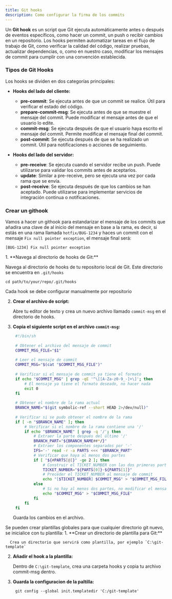 ```yaml
---
title: Git hooks
description: Como configurar la firma de los commits
---
```


Un **Git hook** es un script que Git ejecuta automáticamente antes o después de eventos específicos, como hacer un commit, un push o recibir cambios en un repositorio. Los hooks permiten automatizar tareas en el flujo de trabajo de Git, como verificar la calidad del código, realizar pruebas, actualizar dependencias, o, como en nuestro caso, modificar los mensajes de commit para cumplir con una convención establecida.

### Tipos de Git Hooks

Los hooks se dividen en dos categorías principales:

- **Hooks del lado del cliente:**
   - **pre-commit**: Se ejecuta antes de que un commit se realice. Útil para verificar el estado del código.
   - **prepare-commit-msg**: Se ejecuta antes de que se muestre el mensaje del commit. Puede modificar el mensaje antes de que el usuario lo edite.
   - **commit-msg**: Se ejecuta después de que el usuario haya escrito el mensaje del commit. Permite modificar el mensaje final del commit.
   - **post-commit**: Se ejecuta después de que se ha realizado un commit. Útil para notificaciones o acciones de seguimiento.

- **Hooks del lado del servidor:**
   - **pre-receive**: Se ejecuta cuando el servidor recibe un push. Puede utilizarse para validar los commits antes de aceptarlos.
   - **update**: Similar a pre-receive, pero se ejecuta una vez por cada rama que se envía.
   - **post-receive**: Se ejecuta después de que los cambios se han aceptado. Puede utilizarse para implementar servicios de integración continua o notificaciones.


### Crear un githook

Vamos a hacer un githook para estandarizar el mensaje de los commits que añadira una clave de al inicio del mensaje en base a la rama, es decir, si estás en una rama llamada `hotfix/BUG-1234` y haces un commit con el mensaje `Fix null pointer exception`, el mensaje final será:

  ```
  [BUG-1234] Fix null pointer exception
  ```

<Steps>
1. **Navega al directorio de hooks de Git:**

   Navega al directorio de hooks de tu repositorio local de Git. Este directorio se encuentra en `.git/hooks`

   ```
   cd path/to/your/repo/.git/hooks
   ```
   Cada hook se debe configurar manualmente por repositorio

2. **Crear el archivo de script:**

   Abre tu editor de texto y crea un nuevo archivo llamado `commit-msg` en el directorio de hooks.

3. **Copia el siguiente script en el archivo `commit-msg`:**

   ```bash
    #!/bin/sh
    
    # Obtener el archivo del mensaje de commit
    COMMIT_MSG_FILE="$1"
    
    # Leer el mensaje de commit
    COMMIT_MSG="$(cat "$COMMIT_MSG_FILE")"
    
    # Verificar si el mensaje de commit ya tiene el formato
    if echo "$COMMIT_MSG" | grep -qE '^\[[A-Za-z0-9_-]+\]'; then
        # El mensaje ya tiene el formato deseado, no hacer nada
        exit 0
    fi
    
    # Obtener el nombre de la rama actual
    BRANCH_NAME="$(git symbolic-ref --short HEAD 2>/dev/null)"
    
    # Verificar si se pudo obtener el nombre de la rama
    if [ -n "$BRANCH_NAME" ]; then
        # Verificar si el nombre de la rama contiene una '/'
        if echo "$BRANCH_NAME" | grep -q '/'; then
            # Extraer la parte después del último '/'
            BRANCH_PART="${BRANCH_NAME##*/}"
            # Extraer los componentes separados por '-'
            IFS='-' read -r -a PARTS <<< "$BRANCH_PART"
            # Verificar que haya al menos dos partes
            if [ "${#PARTS[@]}" -ge 2 ]; then
                # Construir el TICKET_NUMBER con las dos primeras partes
                TICKET_NUMBER="${PARTS[0]}-${PARTS[1]}"
                # Preceder el TICKET_NUMBER al mensaje de commit
                echo "[$TICKET_NUMBER] $COMMIT_MSG" > "$COMMIT_MSG_FILE"
            else
                # Si no hay al menos dos partes, no modificar el mensaje
                echo "$COMMIT_MSG" > "$COMMIT_MSG_FILE"
            fi
        fi
    fi
   ```

   Guarda los cambios en el archivo.
</Steps>


<Aside type="tip">
Se pueden crear plantillas globales para que cualquier directorio git nuevo, se inicialice con tu plantilla:

  <Steps>
  1. **Crear un directorio de plantilla para Git:**
  
      Crea un directorio que servirá como plantilla, por ejemplo `C:\git-template`
  
  2. **Añadir el hook a la plantilla:**
  
      Dentro de `C:\git-template`, crea una carpeta hooks y copia tu archivo commit-msg dentro.

  3. **Guarda la configuracion de la paltilla:**
      ```
       git config --global init.templatedir 'C:/git-template'
      ```
  </Steps>
</Aside>

